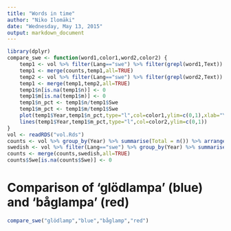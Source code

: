```yaml
---
title: "Words in time"
author: "Niko Ilomäki"
date: "Wednesday, May 13, 2015"
output: markdown_document
---
```


```r
library(dplyr)
compare_swe <- function(word1,color1,word2,color2) {
	temp1 <- vol %>% filter(Lang=="swe") %>% filter(grepl(word1,Text)) %>% group_by(Year) %>% tally() %>% arrange(Year)
	temp1 <- merge(counts,temp1,all=TRUE)
	temp2 <- vol %>% filter(Lang=="swe") %>% filter(grepl(word2,Text)) %>% group_by(Year) %>% summarise(m = n()) %>% arrange(Year)
	temp1 <- merge(temp1,temp2,all=TRUE)
	temp1$n[is.na(temp1$n)] <- 0
	temp1$m[is.na(temp1$m)] <- 0
	temp1$n_pct <- temp1$n/temp1$Swe
	temp1$m_pct <- temp1$m/temp1$Swe
	plot(temp1$Year,temp1$n_pct,type="l",col=color1,ylim=c(0,1),xlab="Year",ylab="Ratio")
	lines(temp1$Year,temp1$m_pct,type="l",col=color2,ylim=c(0,1))
}
vol <- readRDS("vol.Rds")
counts <- vol %>% group_by(Year) %>% summarise(Total = n()) %>% arrange(Year)
swedish <- vol %>% filter(Lang=="swe") %>% group_by(Year) %>% summarise(Swe = n()) %>% arrange(Year)
counts <- merge(counts,swedish,all=TRUE)
counts$Swe[is.na(counts$Swe)] <- 0
```

# Comparison of 'glödlampa' (blue) and 'båglampa' (red)

```r
compare_swe("glödlamp","blue","båglamp","red")
```

